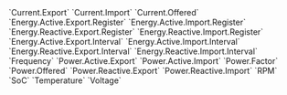 <Expandable title="Measurand">
  `Current.Export`
  `Current.Import`
  `Current.Offered`
  `Energy.Active.Export.Register`
  `Energy.Active.Import.Register`
  `Energy.Reactive.Export.Register`
  `Energy.Reactive.Import.Register`
  `Energy.Active.Export.Interval`
  `Energy.Active.Import.Interval`
  `Energy.Reactive.Export.Interval`
  `Energy.Reactive.Import.Interval`
  `Frequency`
  `Power.Active.Export`
  `Power.Active.Import`
  `Power.Factor`
  `Power.Offered`
  `Power.Reactive.Export`
  `Power.Reactive.Import`
  `RPM`
  `SoC`
  `Temperature`
  `Voltage`
</Expandable>